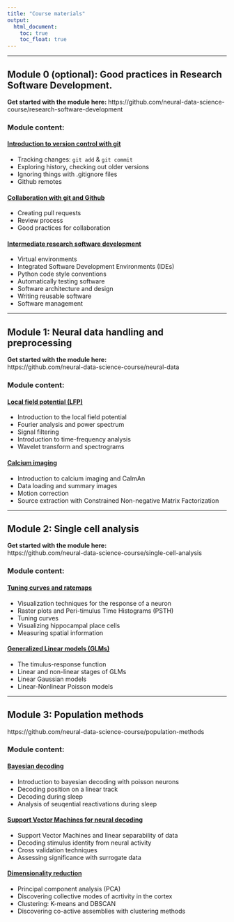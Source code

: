 ```yaml
---
title: "Course materials"
output: 
  html_document:
    toc: true
    toc_float: true
---
```

---

## Module 0 (optional): Good practices in Research Software Development.


**Get started with the module here: **
https://github.com/neural-data-science-course/research-software-development

### Module content:
#### [Introduction to version control with git](https://github.com/neural-data-science-course/research-software-development/tree/master/01-git-intro)
* Tracking changes: `git add` & `git commit`
* Exploring history, checking out older versions
* Ignoring things with .gitignore files
* Github remotes

#### [Collaboration with git and Github](https://github.com/neural-data-science-course/research-software-development/tree/master/02-git-collaboration)
* Creating pull requests
* Review process
* Good practices for collaboration

#### [Intermediate research software development](https://github.com/neural-data-science-course/research-software-development/tree/master/03-intermediate-python)
* Virtual environments
* Integrated Software Development Environments (IDEs)
* Python code style conventions
* Automatically testing software
* Software architecture and design
* Writing reusable software
* Software management

---

## Module 1: Neural data handling and preprocessing


**Get started with the module here: **  
https://github.com/neural-data-science-course/neural-data

### Module content:



#### [Local field potential (LFP)](https://github.com/neural-data-science-course/neural-data/blob/master/01-local_field_potential/local-field-potential.ipynb)
- Introduction to the local field potential
- Fourier analysis and power spectrum
- Signal filtering
- Introduction to time-frequency analysis
- Wavelet transform and spectrograms


#### [Calcium imaging](https://github.com/neural-data-science-course/neural-data/blob/master/03-calcium_imaging/calcium_imaging.ipynb) 
- Introduction to calcium imaging and CaImAn
- Data loading and summary images
- Motion correction
- Source extraction with Constrained Non-negative Matrix Factorization


---

## Module 2: Single cell analysis

**Get started with the module here: **  
https://github.com/neural-data-science-course/single-cell-analysis

### Module content:

#### [Tuning curves and ratemaps](https://github.com/neural-data-science-course/single-cell-analysis/blob/master/01-tuning-curves/tuning-curves.ipynb)
- Visualization techniques for the response of a neuron
- Raster plots and Peri-timulus Time Histograms (PSTH)
- Tuning curves
- Visualizing hippocampal place cells
- Measuring spatial information

#### [Generalized Linear models (GLMs)](https://github.com/neural-data-science-course/single-cell-analysis/blob/master/02-GLMs/GLMs.ipynb)
- The timulus-response function
- Linear and non-linear stages of GLMs
- Linear Gaussian models
- Linear-Nonlinear Poisson models

---

## Module 3: Population methods
https://github.com/neural-data-science-course/population-methods

### Module content:

#### [Bayesian decoding](https://github.com/neural-data-science-course/population-methods/blob/main/02-bayes-decoding/bayes-decoding.ipynb)
- Introduction to bayesian decoding with poisson neurons
- Decoding position on a linear track
- Decoding during sleep
- Analysis of seuqential reactivations during sleep

#### [Support Vector Machines for neural decoding](https://github.com/neural-data-science-course/population-methods/blob/main/03-SVM-decoding/SVM-decoding.ipynb)
- Support Vector Machines and linear separability of data
- Decoding stimulus identity from neural activity
- Cross validation techniques
- Assessing significance with surrogate data

#### [Dimensionality reduction](https://github.com/neural-data-science-course/population-methods/blob/main/01-dimensionality-reduction/dimensionality_reduction.ipynb)
- Principal component analysis (PCA)
- Discovering collective modes of acrtivity in the cortex
- Clustering: K-means and DBSCAN
- Discovering co-active assemblies with clustering methods


